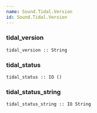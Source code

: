 ```yaml
---
name: Sound.Tidal.Version
id: Sound.Tidal.Version
---
```


### tidal_version
```
tidal_version :: String 
```

### tidal_status
```
tidal_status :: IO () 
```

### tidal_status_string
```
tidal_status_string :: IO String 
```

